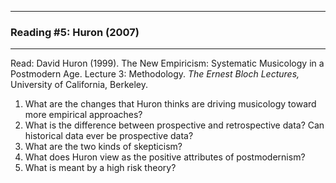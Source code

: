 

------------------------------------------------------------------------

### Reading #5: Huron (2007)

------------------------------------------------------------------------

Read: David Huron (1999). The New Empiricism: Systematic Musicology in
a Postmodern Age. Lecture 3: Methodology. *The Ernest Bloch Lectures,*
University of California, Berkeley.

1.  What are the changes that Huron thinks are driving musicology
    toward more empirical approaches?
2.  What is the difference between prospective and retrospective data?
    Can historical data ever be prospective data?
3.  What are the two kinds of skepticism?
4.  What does Huron view as the positive attributes of postmodernism?
5.  What is meant by a high risk theory?
